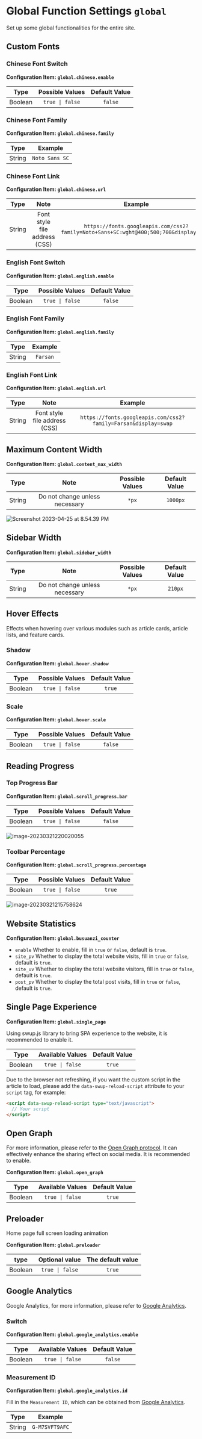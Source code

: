 # Global Function Settings `global`

Set up some global functionalities for the entire site.

## Custom Fonts

### Chinese Font Switch

**Configuration Item: `global.chinese.enable`**

| Type | Possible Values | Default Value |
| :---: | :---: | :---: |
| Boolean | `true \| false` | `false` |

### Chinese Font Family

**Configuration Item: `global.chinese.family`**

| Type | Example |
| :---: | :---: |
| String | `Noto Sans SC` |

### Chinese Font Link

**Configuration Item: `global.chinese.url`**

| Type | Note | Example |
| :---: | :---: | :---: |
| String | Font style file address (CSS) | `https://fonts.googleapis.com/css2?family=Noto+Sans+SC:wght@400;500;700&display=swap` |

### English Font Switch

**Configuration Item: `global.english.enable`**

| Type | Possible Values | Default Value |
| :---: | :---: | :---: |
| Boolean | `true \| false` | `false` |

### English Font Family

**Configuration Item: `global.english.family`**

| Type | Example |
| :---: | :---: |
| String | `Farsan` |

### English Font Link

**Configuration Item: `global.english.url`**

| Type | Note | Example |
| :---: | :---: | :---: |
| String | Font style file address (CSS) | `https://fonts.googleapis.com/css2?family=Farsan&display=swap` |

## Maximum Content Width

**Configuration Item: `global.content_max_width`**

| Type | Note | Possible Values | Default Value |
| :---: | :---: | :---: | :---: |
| String | Do not change unless necessary | `*px` | `1000px` |

![Screenshot 2023-04-25 at 8.54.39 PM](https://evan.beee.top/img/2023/04/25/ed869ac94c0d19f932a5d8ea3147454c.png)

## Sidebar Width

**Configuration Item: `global.sidebar_width`**

| Type | Note | Possible Values | Default Value |
| :---: | :---: | :---: | :---: |
| String | Do not change unless necessary | `*px` | `210px` |

## Hover Effects

Effects when hovering over various modules such as article cards, article lists, and feature cards.

### Shadow

**Configuration Item: `global.hover.shadow`**

| Type | Possible Values | Default Value |
| :---: | :---: | :---: |
| Boolean | `true \| false` | `true` |

### Scale

**Configuration Item: `global.hover.scale`**

| Type | Possible Values | Default Value |
| :---: | :---: | :---: |
| Boolean | `true \| false` | `false` |

## Reading Progress

### Top Progress Bar

**Configuration Item: `global.scroll_progress.bar`**

| Type | Possible Values | Default Value |
| :---: | :---: | :---: |
| Boolean | `true \| false` | `false` |

![image-20230321220020055](https://evan.beee.top/img/2023/03/21/14879ceb5870b3329265df4c65c3bb27.png)

### Toolbar Percentage

**Configuration Item: `global.scroll_progress.percentage`**

| Type | Possible Values | Default Value |
| :---: | :---: | :---: |
| Boolean | `true \| false` | `true` |

![image-20230321215758624](https://evan.beee.top/img/2023/03/21/5363ff8c63f69f61cbf2ce595147a760.png)

## Website Statistics

**Configuration Item: `global.busuanzi_counter`**

- `enable` Whether to enable, fill in `true` or `false`, default is `true`.
- `site_pv` Whether to display the total website visits, fill in `true` or `false`, default is `true`.
- `site_uv` Whether to display the total website visitors, fill in `true` or `false`, default is `true`.
- `post_pv` Whether to display the total post visits, fill in `true` or `false`, default is `true`.

## Single Page Experience

**Configuration Item: `global.single_page`**

Using swup.js library to bring SPA experience to the website, it is recommended to enable it.

| Type | Available Values | Default Value |
| :---: | :---: | :---: |
| Boolean | `true \| false` | `true` |

Due to the browser not refreshing, if you want the custom script in the article to load, please add the `data-swup-reload-script` attribute to your `script` tag, for example:

```html
<script data-swup-reload-script type="text/javascript">
  // Your script
</script>
```

## Open Graph

For more information, please refer to the [Open Graph protocol](https://ogp.me/). It can effectively enhance the sharing effect on social media. It is recommended to enable.

**Configuration Item: `global.open_graph`**

| Type | Available Values | Default Value |
| :---: | :---: | :---: |
| Boolean | `true \| false` | `true` |

## Preloader

Home page full screen loading animation

**Configuration Item: `global.preloader`**

| type | Optional value | The default value |
| :--: | :---: | :---: |
| Boolean | `true \| false` | `true` |

## Google Analytics

Google Analytics, for more information, please refer to [Google Analytics](https://analytics.google.com/).

### Switch

**Configuration Item: `global.google_analytics.enable`**

| Type | Available Values | Default Value |
| :---: | :---: | :---: |
| Boolean | `true \| false` | `false` |

### Measurement ID

**Configuration Item: `global.google_analytics.id`**

Fill in the `Measurement ID`, which can be obtained from [Google Analytics](https://analytics.google.com/).

| Type | Example |
| :---: | :---: |
| String | `G-M7SVFT9AFC` |
